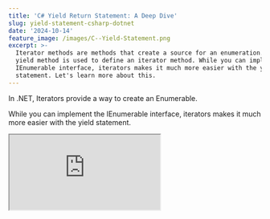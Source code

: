 ```yaml
---
title: 'C# Yield Return Statement: A Deep Dive'
slug: yield-statement-csharp-dotnet
date: '2024-10-14'
feature_image: /images/C--Yield-Statement.png
excerpt: >-
  Iterator methods are methods that create a source for an enumeration. The
  yield method is used to define an iterator method. While you can implement the
  IEnumerable interface, iterators makes it much more easier with the yield
  statement. Let's learn more about this.
---
```

In .NET, Iterators provide a way to create an Enumerable.

While you can implement the IEnumerable interface, iterators makes it much more easier with the yield statement.

<iframe src="https://www.youtube.com/embed/PHiptFztTQ8?feature=oembed" />

In this post, let’s learn how to use `yield` statement to create an enumerable, how it works, and how it supports lazy evaluation.

We will also see a real-world use case to search through a large log file stored in cloud storage without downloading the entire file into memory.

This post is sponsored by AWS and is part of my .[NET Series](/blog/tag/dotnet/).

## yield Statement in C#

[Iterator methods](https://learn.microsoft.com/en-us/dotnet/csharp/iterators#enumeration-sources-with-iterator-methods) are methods that create a source for an enumeration.

The yield method is used to define an iterator method.

Below is a simple iterator method that returns an int enumerable.

```csharp
static IEnumerable<int> CreateSimpleIterator() 
{
  yield return 10;
  yield return 20;
  yield return 30;
}
```

The above code uses the `yield return` statement to return each enumerable item one after the other.

Consuming this is similar to consuming any other enumerables in .NET. You can use a for loop, for each, LINQ methods, etc.

```csharp
void Main() 
{
  var list = CreateSimpleIterator();
  foreach(var item in list) {
    item.Dump();
  }
}
```

The above method loops through each item and Dumps/prints them on[Dump](https://www.linqpad.net/CustomizingDump.aspx) the console. (For this sample, I am using [LINQPad](https://www.linqpad.net?referrer=rahulpnath.com),, a .NET scratchpad to run code)

### yield - C# Compiler Generated Code

Behind the scenes, the C# compiler is doing all the heavy lifting to generate the `IEnumerable` and `IEnumerator` interfaces for us.

Below is a snapshot of the above code in ILSpy, showing a compiler-generated class that implements the IEnumerator and IEnumerable interfaces.

![](/images/image.png)

C# compiler generated code for iterator methods using yield statement in .NET.

The compiler also generates a state machine to keep track of the method's state and the number of items generated and returned.  
  
More about this in the Lazy Evaluation of yield statement section.

## yield break Statement to Stop Item Generation

yield also provides a statement to break out of the enumerable generation conditionally.

This stops generating further items in the enumerable and provides no further items to whoever is consuming the collection.

Let's say we want to generate multiples of tens but limit the numbers generated to less than 100.  
  
The below code loops through and returns as long as the current number is less than 100.

```csharp
static IEnumerable < int > CreateSimpleIterator(int number) 
{
  for (int i = 0; i < number; i++) {
    var tens = i * 10;

    if (tens > 100)
      yield
    break;

    yield
    return tens;
  }
}
```

If the number exceeds 100, it breaks out of the generation loop and stops generating further items in the collection.

## Lazy Evaluation of yield Statement in C#

Iterator methods are lazy evaluated.

This means the items in the collection are generated only when they are consumed or requested.

To understand this further, let's introduce a few console write-line statements to our simple iterator method.

It writes to the console before starting the item generation, right before returning an item, and when it generates all the items.

```csharp
async Task Main() 
{
  var numbers = CreateSimpleIterator(3);
  "Printing Numbers".Dump();
  foreach(var number in numbers) {
    number.Dump();
  }
}

static IEnumerable < int > CreateSimpleIterator(int number) 
{
  "Starting".Dump();
  for (int i = 0; i < number; i++) {
    var tens = i * 10;
    if (tens > 100) yield
    break;

    $ "Returning for {i}".Dump();
    yield
    return tens;
  }

  "Ending".Dump();
}
```

The above method prints the following for the input 3.

```text
Printing Numbers
Starting
Returning for 0
0
Returning for 1
10
Returning for 2
20
Ending
```

You can see the line `Printing Numbers` comes first, even though we have invoked the `CreateSimpleIterator` method before it.  
  
The iterator method runs only when the consuming code requests the first item from the collection.

This happens when we iterate through the collection in the for-each statement in the Main function.

As we loop through each item, the iterator method returns the item and pauses until the following item is requested.

This is why we see the `Returning for {i}` statement printed and immediately after the number is printed from the consuming code in the `Main`.

When the for-each statement in `Main` asks for the following item, the iterator method generates the next item.

Each item is generated just when it's needed - lazily evaluated.

### Generating Infinite Collections using yield Statement

The lazy generation of items enables us to generate infinite collections using iterator methods.

The below code generates an infinite list of multiples of tens.

```csharp
static IEnumerable < int > CreateSimpleIterator() 
{
  var i = 0;
  while (true) {
    yield
    return i++ * 10;
  }
}
```

It's up to the consuming code to terminate or limit the number of items this iterator method generates.

```csharp
foreach(var number in numbers.Take(20)) 
{
  number.Dump();
}
```

The above code uses the `Take` method to limit the number of items generated by the iterator method to 20.

## Searching An AWS S3 File using yield

Iterator methods also prove helpful in other real-world scenarios.

Let's say I have a large log file that I need to search through for specific search keywords from within the code.

Downloading the entire file into memory and then searching through it would be time-consuming and not memory efficient.

If the file is unavailable locally but in cloud storage, you will have to factor in network delays to download the entire file before beginning to search it.

Here, I have a large log file in Amazon S3 that I need to search for specific keywords.

_Amazon Simple Storage Service (S3) is an object storage service that provides a scalable and secure storage infrastructure._

<PostCard 
  title="Amazon S3 For the .NET Developer: How to Easily Get Started"
  description="Learn how to get started with Amazon S3 from a .NET Core application. We will learn how to store and retrieve data from the storage, important concepts to be aware of while using S3."
  slug="amazon-s3-dotnet/"
  image="/images/storage-box.jpg"
/>

The below code first gets the file object from S3 using the .NET SDK and then uses a StreamReader to read through the file line by line.

For each line it reads it checks if it contains the search term.

```csharp
async IAsyncEnumerable<string> FetchAndProcessLogsAsync(IAmazonS3 s3Client, string logFileKey, string searchTerm)
{
    / Get the S3 object (log file) from the bucket
    var getObjectRequest = new GetObjectRequest
    {
        BucketName = "user-service-large-messages",
        Key = logFileKey
    };

    using var s3Object = await s3Client.GetObjectAsync(getObjectRequest);
    using var stream = s3Object.ResponseStream;
    using var reader = new StreamReader(stream, Encoding.UTF8);

    / Read the file line by line, lazily returning matching lines.
    string line;
    while ((line = await reader.ReadLineAsync()) != null)
    {
        / If the line contains the search term, yield it
        if (line.Contains(searchTerm, StringComparison.OrdinalIgnoreCase))
        {
            yield return line; / Lazily return the matching line
        }
    }
}
```

If a match is found, then it returns the line and proceeds to return to the next line.

However, since this uses the yield statement to generate the iterator method, it proceeds to reading the next line only if the consuming code requests the next item.

### Consuming an IAsyncEnumerable Generated using yield Statement

The above method returns an `IAsyncEnumerable` since the iterator method uses asynchronous methods to perform network requests.

```csharp
async Task Main() {
  var client = new AmazonS3Client();
  var lines = FetchAndProcessLogsAsync(client, "Android.log", "Service");
  
  await foreach(var line in lines.Take(200)) 
  {
    line.Dump();
  }
}
```

To consume this, we can use the `await` keyword before the for-each statement. The `System.Linq.Async` Nuget package allows the use of normal LINQ methods on an AsyncEnumerable.

<PostCard 
  title="Getting Started with Async Enumerables: A .NET Developer’s Guide"
  description="AsyncEnumerables enhances eumeration of collections with asynchronous capabilities. In this post, let’s explore how C# combines ‘yield return’ with ‘async’ and ‘await’ to create efficient asynchronous data streams and how ‘await foreach’ lets us effortlessly consume them."
  slug="async-enumerable-dotnet/"
  image="/images/AsyncEnumerable--2-.png"
/>

The above code limits the number of lines retrieved from the cloud S3 files to 200. Once that many lines (or the end of the file) are retrieved, it will stop reading the file and exit the collection generation.
